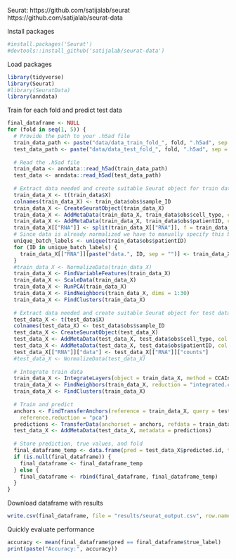 
Seurat: https://github.com/satijalab/seurat 
https://github.com/satijalab/seurat-data 

Install packages
```r
#install.packages('Seurat')
#devtools::install_github('satijalab/seurat-data')
```


Load packages
```r
library(tidyverse)
library(Seurat)
#library(SeuratData)
library(anndata)
```

Train for each fold and predict test data
```r
final_dataframe <- NULL
for (fold in seq(1, 5)) {
  # Provide the path to your .h5ad file
  train_data_path <- paste("data/data_train_fold_", fold, ".h5ad", sep = "")
  test_data_path <- paste("data/data_test_fold_", fold, ".h5ad", sep = "")
  
  # Read the .h5ad file
  train_data <- anndata::read_h5ad(train_data_path)
  test_data <- anndata::read_h5ad(test_data_path)
  
  # Extract data needed and create suitable Seurat object for train data
  train_data_X <- t(train_data$X)
  colnames(train_data_X) <- train_data$obs$sample_ID
  train_data_X <- CreateSeuratObject(train_data_X)
  train_data_X <- AddMetaData(train_data_X, train_data$obs$cell_type, col.name = "cell_type")
  train_data_X <- AddMetaData(train_data_X, train_data$obs$patientID, col.name = "patientID")
  train_data_X[["RNA"]] <- split(train_data_X[["RNA"]], f = train_data_X$patientID)
  # Since data is already normalized we have to manually specify this by doing:
  unique_batch_labels <- unique(train_data$obs$patientID)
  for (ID in unique_batch_labels) {
    train_data_X[["RNA"]][paste("data.", ID, sep = "")] <- train_data_X[["RNA"]][paste("counts.", ID, sep = "")]
  }
  #train_data_X <- NormalizeData(train_data_X)
  train_data_X <- FindVariableFeatures(train_data_X)
  train_data_X <- ScaleData(train_data_X)
  train_data_X <- RunPCA(train_data_X)
  train_data_X <- FindNeighbors(train_data_X, dims = 1:30)
  train_data_X <- FindClusters(train_data_X)
  
  # Extract data needed and create suitable Seurat object for test data
  test_data_X <- t(test_data$X)
  colnames(test_data_X) <- test_data$obs$sample_ID
  test_data_X <- CreateSeuratObject(test_data_X)
  test_data_X <- AddMetaData(test_data_X, test_data$obs$cell_type, col.name = "cell_type")
  test_data_X <- AddMetaData(test_data_X, test_data$obs$patientID, col.name = "patientID")
  test_data_X[["RNA"]]["data"] <- test_data_X[["RNA"]]["counts"]
  #test_data_X <- NormalizeData(test_data_X)
  
  # Integrate train data
  train_data_X <- IntegrateLayers(object = train_data_X, method = CCAIntegration, orig.reduction = "pca", new.reduction = "integrated.cca", verbose = FALSE, k.weight = 50) # Needed to reduce k.weight from 100 to 50 since certain bacth effects have less than 100 samples
  train_data_X <- FindNeighbors(train_data_X, reduction = "integrated.cca", dims = 1:30)
  train_data_X <- FindClusters(train_data_X)
  
  # Train and predict
  anchors <- FindTransferAnchors(reference = train_data_X, query = test_data_X, dims = 1:30,
    reference.reduction = "pca")
  predictions <- TransferData(anchorset = anchors, refdata = train_data_X$cell_type, dims = 1:30)
  test_data_X <- AddMetaData(test_data_X, metadata = predictions)
  
  # Store prediction, true values, and fold
  final_dataframe_temp <- data.frame(pred = test_data_X$predicted.id, true_label = test_data_X$cell_type, fold = fold)
  if (is.null(final_dataframe)) {
    final_dataframe <- final_dataframe_temp
  } else {
    final_dataframe <- rbind(final_dataframe, final_dataframe_temp)
  }
}

```

Download dataframe with results
```r
write.csv(final_dataframe, file = "results/seurat_output.csv", row.names = TRUE)
```

Quickly evaluate performance
```r
accuracy <- mean(final_dataframe$pred == final_dataframe$true_label)
print(paste("Accuracy:", accuracy))
```

